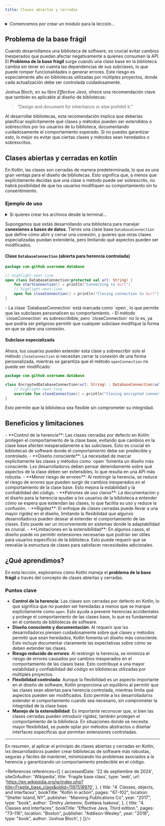 ```yaml
---
title: Clases abiertas y cerradas
---
```


<ReadingTime />
<GithubRepoLink user="r8vnhill" repo="object-oriented-programming-kt" />

<details>
    <summary>
        Comencemos por crear un módulo para la lección...
    </summary>

    <Tabs groupId={"os"}>
        <TabItem value="Windows" label="Windows">
            ```powershell
            New-Item -Path 'open-closed' -ItemType 'directory'
            '// Intentionally left blank' |
                Out-File -FilePath 'open-closed/build.gradle.kts'
            ```
        </TabItem>
        <TabItem value="Windows (corto)" label="Windows (corto)">
            ```powershell
            md open-closed
            '// Intentionally left blank' > open-closed/build.gradle.kts
            ```
        </TabItem>
        <TabItem value="Linux/Mac" label="Linux/Mac">
            ```bash
            mkdir open-closed
            echo '// Intentionally left blank' > open-closed/build.gradle.kts
            ```
        </TabItem>
    </Tabs>

    Recuerda agregar el nuevo módulo al archivo `settings.gradle.kts`.
</details>

## Problema de la base frágil

Cuando desarrollamos una biblioteca de software, es crucial evitar cambios inesperados que puedan afectar negativamente a quienes consumen la API. El **Problema de la base frágil** surge cuando una clase base en la biblioteca cambia sin tener en cuenta las dependencias de sus subclases, lo que puede romper funcionalidades o generar errores. Este riesgo es especialmente alto en bibliotecas utilizadas por múltiples proyectos, donde cada actualización debe ser controlada cuidadosamente.

Joshua Bloch, en su libro *Effective Java*, ofrece una recomendación clave que también es aplicable al diseño de bibliotecas:

> "Design and document for inheritance or else prohibit it."

Al desarrollar bibliotecas, esta recomendación implica que deberías planificar explícitamente qué clases y métodos pueden ser extendidos o sobrescritos por lxs usuarixs de tu biblioteca, documentando cuidadosamente el comportamiento esperado. Si no puedes garantizar esto, lo mejor es evitar que ciertas clases y métodos sean heredados o sobrescritos.

## Clases abiertas y cerradas en kotlin

En Kotlin, las clases son cerradas de manera predeterminada, lo que es una gran ventaja para el diseño de bibliotecas. Esto significa que, a menos que explícitamente decidas que una clase o método puede ser sobrescrito, no habrá posibilidad de que lxs usuarixs modifiquen su comportamiento sin tu consentimiento.

### Ejemplo de uso

<details>
    <summary>
        Si quieres crear los archivos desde la terminal...
    </summary>

    <Tabs groupId={"os"}>
        <TabItem value="Windows" label="Windows">
            ```powershell
            $Group = 'com\github\username'
            ```

            ```powershell
            $DatabaseMainDir = "open-closed\src\main\kotlin\$Group\database"
            New-Item -Path "$DatabaseMainDir\DatabaseConnection.kt" `
                -ItemType "file" -Force
            New-Item -Path "$DatabaseMainDir\EncryptedDatabaseConnection.kt" `
                -ItemType "file" -Force
            ```
        </TabItem>
        <TabItem value="Windows (corto)" label="Windows (corto)">
            ```powershell
            $Group = 'com\github\username'
            ```

            ```powershell
            $DatabaseMainDir = "open-closed\src\main\kotlin\$Group\database"
            ni "$DatabaseMainDir\DatabaseConnection.kt" -i 'f' -f
            ni "$DatabaseMainDir\EncryptedDatabaseConnection.kt" -i 'f' -f
            ```
        </TabItem>
        <TabItem value="Linux/Mac" label="Linux/Mac">
            ```bash
            GROUP='com/github/username'
            ```
                
            ```bash
            DATABASE_MAIN_DIR="open-closed/src/main/kotlin/$GROUP/database"
            mkdir -p "$DATABASE_MAIN_DIR"
            touch "$DATABASE_MAIN_DIR/DatabaseConnection.kt"
            touch "$DATABASE_MAIN_DIR/EncryptedDatabaseConnection.kt"
            ```
        </TabItem>
    </Tabs>
</details>

Supongamos que estás desarrollando una biblioteca para manejar **conexiones a bases de datos**. Tienes una clase base `DatabaseConnection` que define cómo abrir y cerrar una conexión, y quieres que otras clases especializadas puedan extenderla, pero limitando qué aspectos pueden ser modificados.

#### Clase `DatabaseConnection` (abierta para herencia controlada)

```kotlin showLineNumbers title="open-closed/src/main/kotlin/com/github/username/database/DatabaseConnection.kt"
package com.github.username.database

// highlight-next-line
open class DatabaseConnection(protected val url: String) {
    fun startConnection() = println("Connecting to $url")
    // highlight-next-line
    open fun closeConnection() = println("Closing connection to $url")
}
```

<Explanation>
    - La clase `DatabaseConnection` está marcada como `open`, lo que permite que las subclases personalicen su comportamiento.
    - El método `closeConnection` es sobrescribible, pero `closeConnection` no lo es, ya que podría ser peligroso permitir que cualquier subclase modifique la forma en que se abre una conexión.
</Explanation>

#### Subclase especializada

Ahora, tus usuarixs pueden extender esta clase y sobrescribir solo el método `closeConnection` si necesitan cerrar la conexión de una forma personalizada, mientras se garantiza que el método `openConnection` no puede ser modificado:

```kotlin showLineNumbers title="open-closed/src/main/kotlin/com/github/username/database/EncryptedDatabaseConnection.kt"
package com.github.username.database

class EncryptedDatabaseConnection(url: String) : DatabaseConnection(url) {
    // highlight-next-line
    override fun closeConnection() = println("Closing encrypted connection to $url")
}
```

Esto permite que la biblioteca sea flexible sin comprometer su integridad.

## Beneficios y limitaciones

<ProCons>
   <Pros>
      - **Control de la herencia**: Las clases cerradas por defecto en Kotlin protegen el comportamiento de la clase base, evitando que cambios en la clase base afecten inesperadamente a las subclases. Esto es crucial en bibliotecas de software donde el comportamiento debe ser predecible y controlado.
      - **Diseño consciente**: La necesidad de marcar explícitamente las clases y métodos como `open` fomenta un diseño más consciente. Lxs desarrolladorxs deben pensar detenidamente sobre qué aspectos de la clase deben ser extensibles, lo que resulta en una API más robusta.
      - **Menor riesgo de errores**: Al restringir la herencia, se reduce el riesgo de errores que pueden surgir de cambios inesperados en el comportamiento de la clase base. Esto mejora la estabilidad y la confiabilidad del código.
      - **Patrones de uso claros**: La documentación y el diseño para la herencia ayudan a lxs usuarixs de la biblioteca a entender cómo se espera que extiendan las clases, lo que facilita su uso y reduce la confusión.
   </Pros>
   <Cons>
      - **Rigidez**: El enfoque de clases cerradas puede llevar a una mayor rigidez en el diseño, limitando la flexibilidad que algunxs desarrolladorxs pueden desear al extender el comportamiento de las clases. Esto puede ser un inconveniente en sistemas donde la adaptabilidad es crucial.
      - **Limitaciones en la extensibilidad**: En algunos casos, el diseño puede no permitir extensiones necesarias que podrían ser útiles para usuarixs específicxs de la biblioteca. Esto puede requerir que se reevalúe la estructura de clases para satisfacer necesidades adicionales.
   </Cons>
</ProCons>

## ¿Qué aprendimos?

En esta lección, exploramos cómo Kotlin maneja el **problema de la base frágil** a través del concepto de clases abiertas y cerradas.

### Puntos clave

- **Control de la herencia**: Las clases son cerradas por defecto en Kotlin, lo que significa que no pueden ser heredadas a menos que se marque explícitamente como `open`. Esto ayuda a prevenir herencias accidentales y protege el comportamiento de las clases base, lo que es fundamental en el contexto de bibliotecas de software.
- **Diseño consciente y documentación**: Al requerir que lxs desarrolladorxs piensen cuidadosamente sobre qué clases y métodos permitir que sean heredados, Kotlin fomenta un diseño más consciente. Esto incluye documentar claramente las expectativas sobre cómo se deben extender las clases.
- **Riesgo reducido de errores**: Al restringir la herencia, se minimiza el riesgo de errores causados por cambios inesperados en el comportamiento de las clases base. Esto contribuye a una mayor estabilidad y confiabilidad del código en bibliotecas utilizadas por múltiples proyectos.
- **Flexibilidad controlada**: Aunque la flexibilidad es un aspecto importante en el diseño de software, Kotlin proporciona un equilibrio al permitir que las clases sean abiertas para herencia controlada, mientras limita qué aspectos pueden ser modificados. Esto permite a lxs desarrolladorxs extender el comportamiento cuando sea necesario, sin comprometer la integridad de la clase base.
- **Manejo de la extensibilidad**: Es importante reconocer que, si bien las clases cerradas pueden introducir rigidez, también protegen el comportamiento de la biblioteca. En situaciones donde se necesita mayor flexibilidad, se puede optar por métodos abstractos o diseñar interfaces específicas que permitan extensiones controladas.

---

En resumen, al aplicar el principio de clases abiertas y cerradas en Kotlin, lxs desarrolladorxs pueden crear bibliotecas de software más robustas, seguras y fáciles de mantener, minimizando los problemas asociados a la herencia y garantizando un comportamiento predecible en el código.


<div className="language-card-container">
    <LanguageCard
        logoSrc="https://upload.wikimedia.org/wikipedia/commons/thumb/b/bd/Logo_C_sharp.svg/1200px-Logo_C_sharp.svg.png"
        language="C#"
        link="csharp"
    />
    <LanguageCard
        logoSrc="https://upload.wikimedia.org/wikipedia/commons/thumb/c/c3/Python-logo-notext.svg/800px-Python-logo-notext.svg.png"
        language="Python"
        link="python"
    />
    <LanguageCard
        logoSrc="https://www.svgrepo.com/show/354313/scala.svg"
        language="Scala"
        link="/docs/oop/open-closed/scala"
    />
    <LanguageCard
        logoSrc="https://cdn-icons-png.flaticon.com/512/3984/3984314.png"
        language="Swift"
        link="/docs/oop/open-closed/swift"
    />
</div>

<References references={[
    {
        accessedDate: '22 de septiembre de 2024',
        siteOrAuthor: 'Wikipedia',
        title: 'Fragile base class',
        type: 'web',
        url: 'https://en.wikipedia.org/w/index.php?title=Fragile_base_class&oldid=1197518970',
    },
    {
        title: "4. Classes, objects, and interfaces",
        bookTitle: "Kotlin in action",
        pages: "67–102",
        location: "Shelter Island, NY",
        publisher: "Manning Publications Co",
        year: "2017",
        type: "book",
        author: 'Dmitry Jemerov, Svetlana Isakova',
    },
    {
        title: "4. Classes and Interfaces",
        bookTitle: "Effective Java, Third edition.",
        pages: "73–116",
        location: "Boston",
        publisher: "Addison-Wesley",
        year: "2018",
        type: "book",
        author: 'Joshua Bloch',
    }
]}/>
